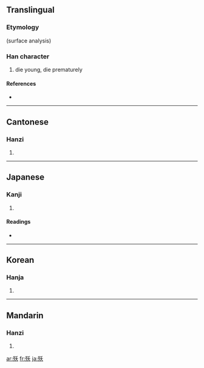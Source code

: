 {{also|夭}}
==Translingual==
===Etymology===
{{Han compound|歹|夭}} (surface analysis)

===Han character===
{{Han char|rn=78|rad=歹|as=04|sn=8|four=1223<sub>4</sub>|canj=一弓竹大 (MNHK)}}

# die young, die prematurely

====References====
* {{Han ref|kx=0579.200|dkj=16390|dj=0971.230|hdz=21382.090|uh=6B80|ud=27520|bh=CCEA|bd=52458}}

----

==Cantonese==

===Hanzi===
{{yue-hanzi|jyut=|y=yiu2}}

# {{defn|Cantonese}}

----

==Japanese==

===Kanji===
{{ja-kanji|grade=|rs=歹04}}

# {{defn|Japanese}}

====Readings====
* {{ja-readings|on=[[よう]] (yō)|kun=[[わかじに]] (wakajini)}}

----

==Korean==

===Hanja===
{{ko-hanja|hangeul=요|eumhun=|rv=yo|mr=yo|y=yo}}

# {{defn|Korean}}

----

==Mandarin==

===Hanzi===
{{cmn-hanzi|pin=[[yǎo]] ([[yao3]]), [[yāo]] ([[yao1]])|wg=yao<sup>3</sup>}}

# {{defn|Mandarin}}

[[ar:殀]]
[[fr:殀]]
[[ja:殀]]